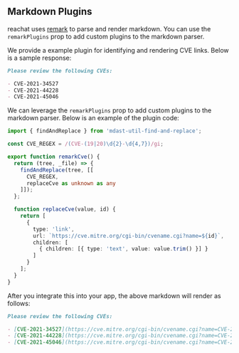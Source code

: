 ## Markdown Plugins
reachat uses [remark](https://github.com/remarkjs/remark) to parse and render markdown.
You can use the `remarkPlugins` prop to add custom plugins to the markdown parser.

We provide a example plugin for identifying and rendering CVE links. Below is a sample response:

```md
Please review the following CVEs:

- CVE-2021-34527
- CVE-2021-44228
- CVE-2021-45046
```

We can leverage the `remarkPlugins` prop to add custom plugins to the markdown parser. Below
is an example of the plugin code:

```ts
import { findAndReplace } from 'mdast-util-find-and-replace';

const CVE_REGEX = /(CVE-(19|20)\d{2}-\d{4,7})/gi;

export function remarkCve() {
  return (tree, _file) => {
    findAndReplace(tree, [[
      CVE_REGEX,
      replaceCve as unknown as any
    ]]);
  };

  function replaceCve(value, id) {
    return [
      {
        type: 'link',
        url: `https://cve.mitre.org/cgi-bin/cvename.cgi?name=${id}`,
        children: [
          { children: [{ type: 'text', value: value.trim() }] }
        ]
      }
    ];
  }
}
```

After you integrate this into your app, the above markdown will render as follows:

```md
Please review the following CVEs:

- [CVE-2021-34527](https://cve.mitre.org/cgi-bin/cvename.cgi?name=CVE-2021-34527)
- [CVE-2021-44228](https://cve.mitre.org/cgi-bin/cvename.cgi?name=CVE-2021-44228)
- [CVE-2021-45046](https://cve.mitre.org/cgi-bin/cvename.cgi?name=CVE-2021-45046)
```
